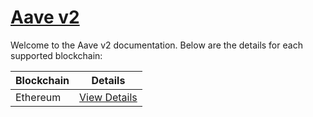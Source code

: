 # [Aave v2](https://aave.com)

Welcome to the Aave v2 documentation. Below are the details for each supported blockchain:

| Blockchain | Details                    |
| ---------- | -------------------------- |
| Ethereum   | [View Details](./aaveV2/ethereum) |

